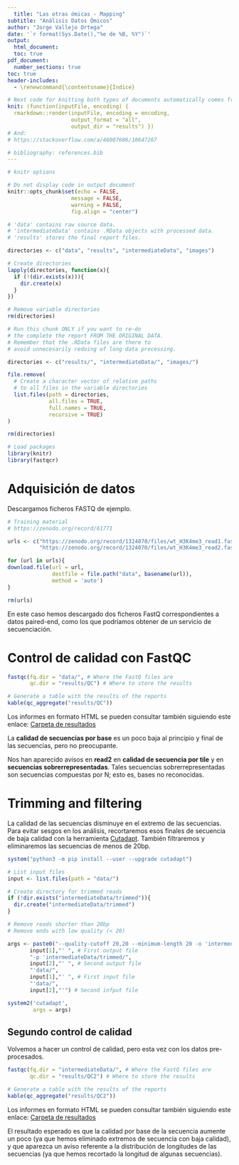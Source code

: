 ```yaml
---
  title: "Las otras ómicas - Mapping"
subtitle: "Análisis Datos Ómicos"
author: "Jorge Vallejo Ortega"
date: '`r format(Sys.Date(),"%e de %B, %Y")`'
output:
  html_document:
  toc: true
pdf_document:
  number_sections: true
toc: true
header-includes:
  - \renewcommand{\contentsname}{Índice}

# Next code for knitting both types of documents automatically comes from https://stackoverflow.com/questions/39662365/knit-one-markdown-file-to-two-output-files/53280491#53280491
knit: (function(inputFile, encoding) {
  rmarkdown::render(inputFile, encoding = encoding,
                    output_format = "all",
                    output_dir = "results") })
# And:
# https://stackoverflow.com/a/46007686/10647267

# bibliography: references.bib
---
```

  
  ```r
# knitr options

# Do not display code in output document
knitr::opts_chunk$set(echo = FALSE,
                      message = FALSE,
                      warning = FALSE,
                      fig.align = "center")
```

```r
# 'data' contains raw source data.
# 'intermediateData' contains .RData objects with processed data.
# 'results' stores the final report files.

directories <- c("data", "results", "intermediateData", "images")

# Create directories
lapply(directories, function(x){
  if (!(dir.exists(x))){
    dir.create(x)
  }
})

# Remove variable directories
rm(directories)
```

```r
# Run this chunk ONLY if you want to re-do
# the complete the report FROM THE ORIGINAL DATA.
# Remember that the .RData files are there to
# avoid unnecesarily redoing of long data processing.

directories <- c("results/", "intermediateData/", "images/")

file.remove(
  # Create a character vector of relative paths
  # to all files in the variable directories
  list.files(path = directories,
             all.files = TRUE,
             full.names = TRUE,
             recursive = TRUE)
)

rm(directories)
```

```r
# Load packages
library(knitr)
library(fastqcr)
```

# Adquisición de datos

Descargamos ficheros FASTQ de ejemplo.
```r
# Training material
# https://zenodo.org/record/61771

urls <- c("https://zenodo.org/record/1324070/files/wt_H3K4me3_read1.fastq.gz",
          "https://zenodo.org/record/1324070/files/wt_H3K4me3_read2.fastq.gz")

for (url in urls){
download.file(url = url,
              destfile = file.path("data", basename(url)),
              method = 'auto')
}

rm(urls)
```

En este caso hemos descargado dos ficheros FastQ correspondientes a datos paired-end, como los que podríamos obtener de un servicio de secuenciación.

# Control de calidad con FastQC

```r
fastqc(fq.dir = "data/", # Where the FastQ files are
       qc.dir = "results/QC") # Where to store the results

# Generate a table with the results of the reports
kable(qc_aggregate("results/QC"))
```

Los informes en formato HTML se pueden consultar también siguiendo este enlace:
[Carpeta de resultados](./QC/)

La **calidad de secuencias por base** es un poco baja al principio y final de las secuencias, pero no preocupante.

Nos han aparecido avisos en **read2** en **calidad de secuencia por tile** y en **secuencias sobrerrepresentadas**. Tales secuencias sobrerrepresentadas son secuencias compuestas por N; esto es, bases no reconocidas.




# Trimming and filtering
La calidad de las secuencias disminuye  en el extremo de las secuencias. Para evitar sesgos en los análisis, recortaremos esos finales de secuencia de baja calidad con la herramienta [Cutadapt](https://cutadapt.readthedocs.io/en/stable/). También filtraremos y eliminaremos las secuencias de menos de 20bp.

```r
system("python3 -m pip install --user --upgrade cutadapt")
```

```r
# List input files
input <- list.files(path = "data/")

# Create directory for trimmed reads
if (!dir.exists("intermediateData/trimmed")){
  dir.create("intermediateData/trimmed")
}

# Remove reads shorter than 20bp
# Remove ends with low quality (< 20)

args <- paste0("--quality-cutoff 20,20 --minimum-length 20 -o 'intermediateData/trimmed/",
       input[1],"' ", # First output file
       "-p 'intermediateData/trimmed/",
       input[2],"' ", # Second output file
       "'data/",
       input[1],"' ", # First input file
       "'data/",
       input[2],"'") # Second infput file

system2('cutadapt',
        args = args)
```

## Segundo control de calidad

Volvemos a hacer un control de calidad, pero esta vez con los datos pre-procesados.

```r
fastqc(fq.dir = "intermediateData/", # Where the FastQ files are
       qc.dir = "results/QC2") # Where to store the results

# Generate a table with the results of the reports
kable(qc_aggregate("results/QC2"))
```

Los informes en formato HTML se pueden consultar también siguiendo este enlace:
[Carpeta de resultados](./QC2/)


El resultado esperado es que la calidad por base de la secuencia aumente un poco (ya que hemos eliminado extremos de secuencia con baja calidad), y que aparezca un aviso referente a la distribución de longitudes de las secuencias (ya que hemos recortado la longitud de algunas secuencias).